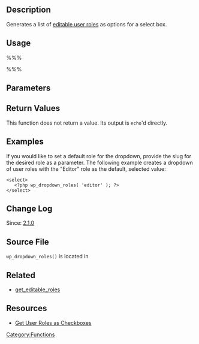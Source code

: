 ==Description==
Generates a list of [[Function Reference/get_editable_roles|editable user roles]] as options for a select box.

==Usage==
%%%<?php wp_dropdown_roles( $selected ); ?>%%%

==Parameters==
{{Parameter|$selected|string|Slug for the role that should be already selected.|optional|<tt>false</tt>}}

==Return Values==
This function does not return a value. Its output is <tt>echo</tt>'d directly.

==Examples==
If you would like to set a default role for the dropdown, provide the slug for the desired role as a parameter.  The following example creates a dropdown of user roles with the "Editor" role as the default, selected value:
<pre>
<select>
   <?php wp_dropdown_roles( 'editor' ); ?>
</select>
</pre>

== Change Log ==
Since: [[Version 2.1|2.1.0]]

==Source File==
<code>wp_dropdown_roles()</code> is located in {{Trac|wp-admin/includes/template.php}}

==Related==
{{Role and Capability Tags}}
* [[Function Reference/get_editable_roles|get_editable_roles]]
{{Lists Tags}}

==Resources==
*[http://joshmallard.com/get-available-wordpress-user-roles-as-checkboxes/ Get User Roles as Checkboxes]

[[Category:Functions]]
